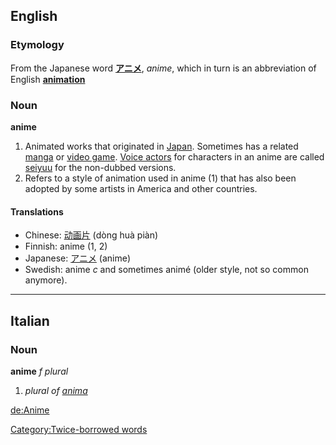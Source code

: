 ==English==
===Etymology===
From the Japanese word '''[[アニメ]]''', ''anime'', which in turn is an abbreviation of English '''[[animation]]'''

===Noun===
'''anime'''

#Animated works that originated in [[Japan]].  Sometimes has a related [[manga]] or [[video game]].  [[Voice actor]]s for characters in an anime are called [[seiyuu]] for the non-dubbed versions.
#Refers to a style of animation used in anime (1) that has also been adopted by some artists in America and other countries.

====Translations====
*Chinese: [[动画片]] (dòng huà piàn)
*Finnish: anime (1, 2)
*Japanese: [[アニメ]] (anime)
*Swedish: anime ''c'' and sometimes animé (older style, not so common anymore).

[[Category:Twice-borrowed words]]

----

==Italian==
===Noun===
'''anime''' ''f plural''

# ''plural of [[anima]]''

[[de:Anime]]